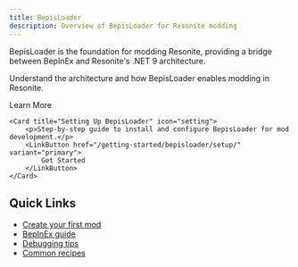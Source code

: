 ```yaml
---
title: BepisLoader
description: Overview of BepisLoader for Resonite modding
---
```



BepisLoader is the foundation for modding Resonite, providing a bridge between BepInEx and Resonite's .NET 9 architecture.

<CardGrid>
	<Card title="What is BepisLoader?" icon="information">
		<p>Understand the architecture and how BepisLoader enables modding in Resonite.</p>
		<LinkButton href="/getting-started/bepisloader/what-is/" variant="primary">
			Learn More
		</LinkButton>
	</Card>

    <Card title="Setting Up BepisLoader" icon="setting">
    	<p>Step-by-step guide to install and configure BepisLoader for mod development.</p>
    	<LinkButton href="/getting-started/bepisloader/setup/" variant="primary">
    		Get Started
    	</LinkButton>
    </Card>

</CardGrid>

## Quick Links

- [Create your first mod](/getting-started/first-mod/)
- [BepInEx guide](/guides/bepinex/)
- [Debugging tips](/guides/debugging/)
- [Common recipes](/recipes/common-patterns/)
